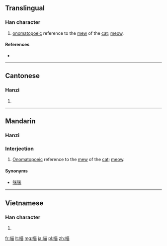 ==Translingual==

===Han character===
{{Han char|rn=30|rad=口|as=09|sn=12|four=6406<sub>0</sub>|canj=口廿田 (RTW)|ids=⿰[[口]][[苗]]}}

# [[onomatopoeic]] reference to the [[mew]] of the [[cat]]; [[meow]].

====References====
* {{Han ref|kx=0201.121|dkj=04024|hdz=10637.060|uh=55B5|ud=21941|bh=D870|bd=55408}}

----

==Cantonese==

===Hanzi===
{{yue-hanzi|jyut=[[miu1]]|y=miu1}}

# {{defn|lang=yue|sort=口09}}

----

==Mandarin==
{{zh-hanzi-box|[[喵]]}}

===Hanzi===
{{cmn-hanzi|pin=[[miāo]] ([[miao1]])|wg=miao<sup>1</sup>}}

===Interjection===
{{cmn-interj|s|pin=miāo|pint=miao1}}

# [[onomatopoeic|Onomatopoeic]] reference to the [[mew]] of the [[cat]]; [[meow]].

====Synonyms====
* [[咪咪]]

----

==Vietnamese==

===Han character===
{{vi-hantu|[[mếu]], [[miêu]]|rs=口09}}

# {{defn|lang=vi|sort=口09}}

[[fr:喵]]
[[lt:喵]]
[[mg:喵]]
[[ja:喵]]
[[pl:喵]]
[[zh:喵]]